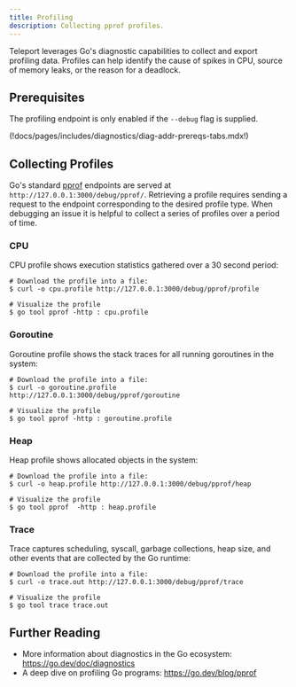```yaml
---
title: Profiling
description: Collecting pprof profiles.
---
```


Teleport leverages Go's diagnostic capabilities to collect and export
profiling data. Profiles can help identify the cause of spikes in CPU,
source of memory leaks, or the reason for a deadlock.

## Prerequisites

The profiling endpoint is only enabled if the `--debug` flag is supplied.

(!docs/pages/includes/diagnostics/diag-addr-prereqs-tabs.mdx!)

## Collecting Profiles

Go's standard [pprof](https://golang.org/pkg/net/http/pprof/) endpoints are
served at `http://127.0.0.1:3000/debug/pprof/`. Retrieving a profile requires
sending a request to the endpoint corresponding to the desired profile type.
When debugging an issue it is helpful to collect a series of profiles over
a period of time.

### CPU
CPU profile shows execution statistics gathered over a 30 second period:

``` code
# Download the profile into a file:
$ curl -o cpu.profile http://127.0.0.1:3000/debug/pprof/profile

# Visualize the profile
$ go tool pprof -http : cpu.profile
```

### Goroutine

Goroutine profile shows the stack traces for all running goroutines in the system:

``` code
# Download the profile into a file:
$ curl -o goroutine.profile http://127.0.0.1:3000/debug/pprof/goroutine

# Visualize the profile
$ go tool pprof -http : goroutine.profile
```

### Heap

Heap profile shows allocated objects in the system:

```code
# Download the profile into a file:
$ curl -o heap.profile http://127.0.0.1:3000/debug/pprof/heap

# Visualize the profile
$ go tool pprof  -http : heap.profile
```

### Trace

Trace captures scheduling, syscall, garbage collections, heap size, and other events that are collected by the Go runtime:

```code
# Download the profile into a file:
$ curl -o trace.out http://127.0.0.1:3000/debug/pprof/trace

# Visualize the profile
$ go tool trace trace.out
```

## Further Reading

- More information about diagnostics in the Go ecosystem: https://go.dev/doc/diagnostics
- A deep dive on profiling Go programs: https://go.dev/blog/pprof
